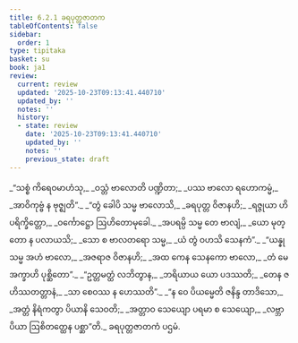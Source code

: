 ```yaml
---
title: 6.2.1 ခရပုတ္တဇာတက
tableOfContents: false
sidebar:
  order: 1
type: tipitaka
basket: su
book: ja1
review:
  current: review
  updated: '2025-10-23T09:13:41.440710'
  updated_by: ''
  notes: ''
  history:
  - state: review
    date: '2025-10-23T09:13:41.440710'
    updated_by: ''
    notes: ''
    previous_state: draft
---
```



<ReviewStatus review={frontmatter.review} showDetails={true} />

<HypothesisAnnotation frontmatter={frontmatter} />

<DynamicBreadcrumb />

<Division number="77" book="ja1" e="ch" v="22" p="146">

<Paragraph number="1406" type="verses" book="ja1">
_“သစ္စံ ကိရေဝမာဟံသု,_  
_ဝသ္တံ ဗာလောတိ ပဏ္ဍိတာ;_  
_ပဿ ဗာလော ရဟောကမ္မံ,_  
_အာဝိကုဗ္ဗံ န ဗုဇ္ဈတိ”._  

</Paragraph>

</Division>
<Division number="78" book="ja1" e="ch" v="22" p="146">

<Paragraph number="1407" type="verses" book="ja1">
_“တွံ ခေါပိ သမ္မ ဗာလောသိ,_  
_ခရပုတ္တ ဝိဇာနဟိ;_  
_ရဇ္ဇုယာ ဟိ ပရိက္ခိတ္တော,_  
_ဝင်္ကောဋ္ဌော ဩဟိတောမုခေါ._  

</Paragraph>

</Division>
<Division number="79" book="ja1" e="ch" v="22" p="146">

<Paragraph number="1408" type="verses" book="ja1">
_အပရမ္ပိ သမ္မ တေ ဗာလျံ,_  
_ယော မုတ္တော န ပလာယသိ;_  
_သော စ ဗာလတရော သမ္မ,_  
_ယံ တွံ ဝဟသိ သေနကံ”._  

</Paragraph>

</Division>
<Division number="80" book="ja1" e="ch" v="22" p="146">

<Paragraph number="1409" type="verses" book="ja1">
_“ယန္နု သမ္မ အဟံ ဗာလော,_  
_အဇရာဇ ဝိဇာနဟိ;_  
_အထ ကေန သေနကော ဗာလော,_  
_တံ မေ အက္ခာဟိ ပုစ္ဆိတော”._  

</Paragraph>

</Division>
<Division number="81" book="ja1" e="ch" v="22" p="146">

<Paragraph number="1410" type="verses" book="ja1">
_“ဥတ္တမတ္ထံ လဘိတွာန,_  
_ဘရိယာယ ယော ပဒဿတိ;_  
_တေန ဇဟိဿတတ္တာနံ,_  
_သာ စေဝဿ န ဟေဿတိ”._  

</Paragraph>

</Division>
<Division number="82" book="ja1" e="ch" v="22" p="147">

<Paragraph number="1411" type="verses" book="ja1">
_“န ဝေ ပိယမ္မေတိ ဇနိန္ဒ တာဒိသော,_  
_အတ္တံ နိရံကတွာ ပိယာနိ သေဝတိ;_  
_အတ္တာဝ သေယျော ပရမာ စ သေယျော,_  
_လဗ္ဘာ ပိယာ ဩစိတတ္ထေန ပစ္ဆာ”တိ._  


</Paragraph>
</Division>

<Paragraph number="1412" type="center" book="ja1">
ခရပုတ္တဇာတကံ ပဌမံ.
</Paragraph>
